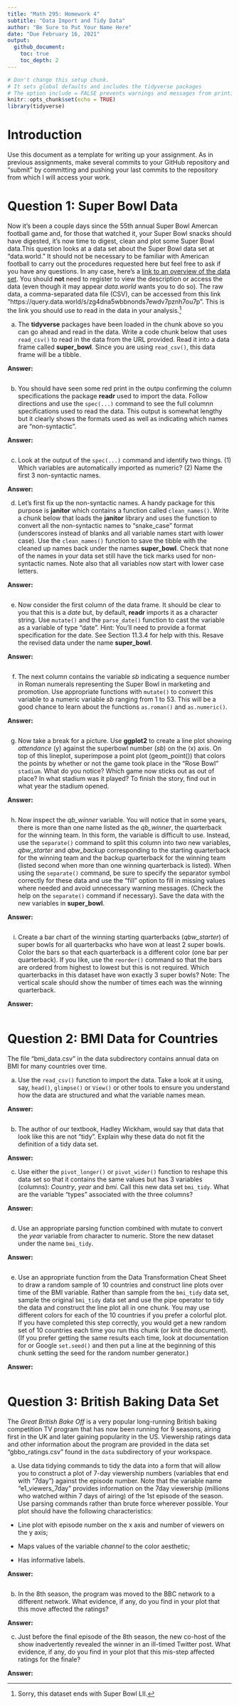 ```yaml
---
title: "Math 295: Homework 4"
subtitle: "Data Import and Tidy Data"
author: "Be Sure to Put Your Name Here"  
date: "Due February 16, 2021"
output: 
  github_document: 
    toc: true
    toc_depth: 2
---
```


```r
# Don't change this setup chunk. 
# It sets global defaults and includes the tidyverse packages
# The option include = FALSE prevents warnings and messages from printing to your report.
knitr::opts_chunk$set(echo = TRUE)
library(tidyverse)
```

# Introduction

Use this document as a template for writing up your assignment. As in previous assignments, make several commits to your GitHub repository and "submit" by committing and pushing your last commits to the repository from which I will access your work. 



# Question 1: Super Bowl Data

Now  it's been a couple days since the 55th annual Super Bowl Amercan football game and, for those that watched it, your Super Bowl snacks should have digested, it's now time to digest, clean and plot some Super Bowl data.This question looks at a data set about the Super Bowl data set at "data.world." It should not be necessary to be familiar with American football to carry out the procedures requested here but feel free to ask if you have any questions. In any case, here's a [link to an overview of the data set](https://data.world/sports/history-of-the-super-bowl).  You should **not** need to register to view the description or access the data (even though it may appear *data.world* wants you to do so). The raw data, a comma-separated data file (CSV),  can be accessed from this link "https://query.data.world/s/zg4dna5wbbnonds7ewdv7pznh7ou7p". This is the link you should use to read in the data in your analysis.^[Sorry, this dataset ends with Super Bowl LII.]

a. The **tidyverse** packages have been loaded in the chunk above so you can go ahead and read in the data. Write a code chunk below that uses `read_csv()` to read in the data from the URL provided. Read it into a data frame called **super_bowl**. Since you are using `read_csv()`, this data frame will be a tibble.

**Answer:**

```r

```



b. You should have seen some red print in the outpu confirming the column specifications the package **readr** used to import the data. Follow directions and use the `spec(...)` command to see the full columnn specifications used to read the data. This output is somewhat lengthy but it clearly shows the formats used as well as indicating which names are "non-syntactic".

**Answer:**

```r

```

c. Look at the output of the `spec(...)` command and identify two things. (1) Which variables are automatically imported as numeric? (2) Name the first 3 non-syntactic names.  

**Answer:**


d. Let's first fix up the non-syntactic names. A handy package for this purpose is **janitor** which contains a function called `clean_names()`. Write a chunk below that loads the **janitor** library and uses the function to convert all the non-syntactic names to "snake_case" format (underscores instead of blanks and all variable names start with lower case). Use the `clean_names()` function to save the tibble with the cleaned up names back under the names **super_bowl**.  Check that none of the names in your data set still have the tick marks used for non-syntactic names. Note also that all variables now start with lower case letters.  

**Answer:**  

```r

```

e. Now consider the first column of the data frame. It should be clear to you that this is a *date* but, by default, **readr** imports it as a character string. Use `mutate()` and the `parse_date()` function to cast the variable as a variable of type "date". Hint: You'll need to provide a format specification for the date. See Section 11.3.4 for help with this. Resave the revised data under the name **super_bowl**.

**Answer:**  

```r

```

f. The next column contains the variable *sb* indicating a sequence number in Roman numerals representing the Super Bowl in marketing and promotion. Use appropriate functions with `mutate()` to convert this variable to a numeric variable *sb* ranging from 1 to 53. This will be a good chance to learn about the functions `as.roman()` and `as.numeric()`. 

**Answer:**  

```r

```

g. Now take a break for a picture. Use **ggplot2** to create a line plot showing *attendance* (y) against the superbowl number (*sb*) on the (x) axis. On top of this lineplot, superimpose a point plot (geom_point()) that colors the points by whether or not the game took place in the "Rose Bowl" `stadium`. What do you notice? Which game now sticks out as out of place? In what stadium was it played? To finish the story, find out in what year the stadium opened.   

**Answer:**  

```r

```


h. Now inspect the *qb_winner* variable. You will notice that in some years, there is more than one name listed as the *qb_winner*, the quarterback for the winning team. In this form, the variable is difficult to use. Instead, use the `separate()` command to split this column into two new variables, *qbw_starter* and *qbw_backup* corresponding to the starting quarterback for the winning team and the backup quarterback for the winning team (listed second when more than one winning quarterback is listed). When using the `separate()` command, be sure to specify the separator symbol correctly for these data and use the "fill" option to fill in missing values where needed and avoid unnecessary warning messages.  (Check the help on the `separate()` command if necessary). Save the data with the new variables in **super_bowl**. 


**Answer:**  

```r

```

i. Create a bar chart of the winning starting quarterbacks (*qbw_starter*) of super bowls for all quarterbacks who have won at least 2 super bowls. Color the bars so that each quarterback is a different color (one bar per quarterback). If you like, use the `reorder()` command so that the bars are ordered from highest to lowest but this is not required. Which quarterbacks in this dataset have won exactly 3 super bowls? Note: The vertical scale should show the number of times each was the winning quarterback. 


**Answer:**  

```r

```


# Question 2: BMI Data for Countries  

The file "bmi_data.csv" in the data subdirectory contains annual data on BMI for many countries over time. 


a. Use the `read_csv()` function to import the data. Take a look at it using, say, `head()`, `glimpse()` or `View()` or other tools to ensure you understand how the data are structured and what the variable names mean. 

**Answer:**  

```r
```

b. The author of our textbook, Hadley Wickham, would say that data that look like this are not "tidy". Explain why these data do not fit the definition of a tidy data set.  

**Answer:**  


c. Use either the `pivot_longer()` or `pivot_wider()` function to reshape this data set so that it contains the same values but  has 3 variables (columns): *Country*, *year* and *bmi*. Call this new data set `bmi_tidy`. What are the variable "types" associated with the three columns?     

**Answer:**  

```r


```

d. Use an appropriate parsing function combined with mutate to convert the *year* variable from character to numeric. Store the new dataset under the name `bmi_tidy`.  

**Answer:**  

```r

```

e. Use an appropriate function from the Data Transformation Cheat Sheet to draw a random sample of 10 countries and construct line plots over time of the BMI variable. Rather than sample from the `bmi_tidy` data set, sample the original `bmi_tidy` data set and use the pipe operator to tidy the data and construct the line plot all in one chunk. You may use different colors for each of the 10 countries if you prefer a colorful plot. If you have completed this step correctly, you would get a new random set of 10 countries each time you run this chunk (or knit the document). (If you prefer getting the same results each time, look at documentation for or Google `set.seed()` and then put a line at the beginning of this chunk setting the seed for the random number generator.)

**Answer:**  

```r

```

# Question 3: British Baking Data Set  

The *Great British Bake Off* is a very popular long-running British baking competition TV program that has now been running for 9 seasons, airing first in the UK and later gaining popularity in the US. Viewership ratings data and other information about the program are provided in the data set "gbbo_ratings.csv" found in the `data` subdirectory of your workspace. 

a. Use data tidying commands to tidy the data into a form that will allow you to construct a plot of 7-day viewership numbers (variables that end with "7day") against the episode number. Note that the variable name "e1_viewers_7day" provides information on the 7day viewership (millions who watched within 7 days of airing) of the 1st episode of the season. Use parsing commands rather than brute force wherever possible. Your plot should have the following characteristics:   

* Line plot with episode number on the x axis and number of viewers on the y axis;  
* Maps values of the variable *channel* to the color aesthetic;   

* Has informative labels.   

**Answer:**  

```r

```


b. In the 8th season, the program was moved to the BBC network to a different network. What evidence, if any, do you find in your plot that this move affected the ratings?  

**Answer:**  


c. Just before the final episode of the 8th season, the new co-host of the show inadvertently revealed the winner in an ill-timed Twitter post. What evidence, if any, do you find in your plot that this mis-step affected ratings for the finale?  

**Answer:**

